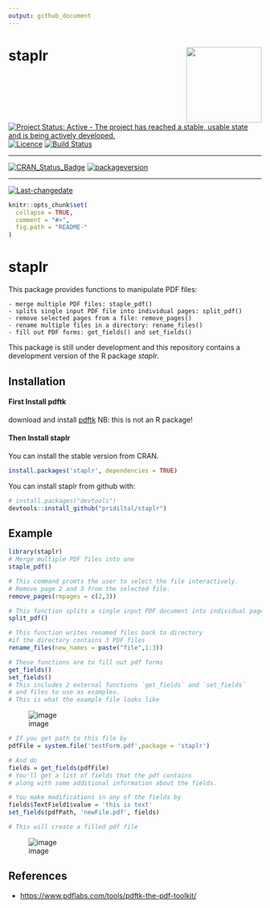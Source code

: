 ```yaml
---
output: github_document
---
```


# staplr <img src="logo.png" align="right" height="150"/>

[![Project Status: Active - The project has reached a stable, usable state and is being actively developed.](http://www.repostatus.org/badges/latest/active.svg)](http://www.repostatus.org/#active)
[![Licence](https://img.shields.io/badge/licence-GPL--3-blue.svg)](https://www.gnu.org/licenses/gpl-3.0.en.html)
[![Build Status](https://travis-ci.org/pridiltal/staplr.svg?branch=master)](https://travis-ci.org/pridiltal/staplr)

---

[![CRAN_Status_Badge](http://www.r-pkg.org/badges/version/staplr)](https://cran.r-project.org/package=staplr)
[![packageversion](https://img.shields.io/badge/Package%20version-1.1.0-orange.svg?style=flat-square)](commits/master)
 
---
 
[![Last-changedate](https://img.shields.io/badge/last%20change-`r gsub('-', '--', Sys.Date())`-yellowgreen.svg)](/commits/master)


<!-- README.md is generated from README.Rmd. Please edit that file -->

```r
knitr::opts_chunk$set(
  collapse = TRUE,
  comment = "#>",
  fig.path = "README-"
)
```

# staplr

This package provides functions to manipulate PDF files:

    - merge multiple PDF files: staple_pdf()
    - splits single input PDF file into individual pages: split_pdf()
    - remove selected pages from a file: remove_pages()
    - rename multiple files in a directory: rename_files()
    - fill out PDF forms: get_fields() and set_fields()


This package is still under development and this repository contains a development version of the R package *staplr*.

## Installation

#### First Install pdftk

download and install [pdftk](https://www.pdflabs.com/tools/pdftk-the-pdf-toolkit/) NB: this is not an R package!

#### Then Install staplr
You can install the stable version from CRAN.

```r
install.packages('staplr', dependencies = TRUE)
```


You can install staplr from github with:

```r
# install.packages("devtools")
devtools::install_github("pridiltal/staplr")
```


## Example
```r
library(staplr)
# Merge multiple PDF files into one
staple_pdf()

# This command promts the user to select the file interactively. 
# Remove page 2 and 3 from the selected file.
remove_pages(rmpages = c(2,3))

# This function splits a single input PDF document into individual pages
split_pdf()

# This function writes renamed files back to directory
#if the directory contains 3 PDF files
rename_files(new_names = paste("file",1:3))

# These functions are to fill out pdf forms
get_fields() 
set_fields()
# This includes 2 external functions `get_fields` and `set_fields` 
# and files to use as examples.
# This is what the example file looks like
```
![image](https://user-images.githubusercontent.com/6352379/37745585-bc7bb8e8-2d32-11e8-918c-e52a0a549118.png)
```r
# If you get path to this file by
pdfFile = system.file('testForm.pdf',package = 'staplr')

# And do
fields = get_fields(pdfFile)
# You'll get a list of fields that the pdf contains 
# along with some additional information about the fields.

# You make modifications in any of the fields by
fields$TextField1$value = 'this is text'
set_fields(pdfPath, 'newFile.pdf', fields)

# This will create a filled pdf file
```
![image](https://user-images.githubusercontent.com/6352379/37745838-65986038-2d34-11e8-9d16-5d6514ef24ab.png)

## References

- [https://www.pdflabs.com/tools/pdftk-the-pdf-toolkit/](https://www.pdflabs.com/tools/pdftk-the-pdf-toolkit/)
